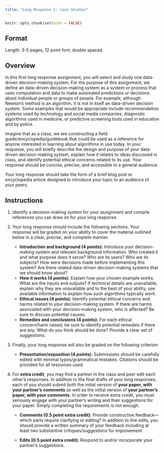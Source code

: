```yaml
---
title: "Long Response 1: Case Studies"
---
```


```r
knitr::opts_chunk$set(echo = FALSE)
```

## Format

Length: 3-5 pages, 12 point font, double spaced.

## Overview

In this first long response assignment, you will select and study one data-driven decision-making system. For the purpose of this assignment, we define an data-driven decision-making system as a system or process that uses computation and data to make automated predictions or decisions about individual people or groups of people. For example, although Newton's method is an algorithm, it is not in itself an data-driven decision system. Some examples that would be appropriate include recommendation systems used by technology and social media companies, diagnostic algorithms used in medicine, or predictive screening tools used in education and by police.

Imagine that as a class, we are constructing a field guide/encyclopedia/guidebook that could be used as a reference for anyone interested in learning about algorithms in use today. In your response, you will briefly describe the design and purpose of your data-driven decision-making system, explain how it relates to ideas discussed in class, and identify potential ethical concerns related to its use. Your response should be concise, precise, and accessible to a general audience.

Your long response should take the form of a brief blog post or encyclopedia article designed to introduce your topic to an audience of your peers.

## Instructions

1.  Identify a decision-making system for your assignment and compile references you can draw on for your long response.

2.  Your long response should include the following sections. Your response will be graded on your ability to cover the material outlined below in a clear, precise, and complete manner.

    -   **Introduction and background (4 points):** Introduce your decision-making system and relevant background information. Who created it and what purpose does it serve? Who are its users? Who are its subjects? How were decisions made before implementing this system? Are there related data-driven decision-making systems that we should know about?
    -   **How it works (4 points):** Explain how your chosen example works. What are the inputs and outputs? If technical details are unavailable, explain why they are unavailable and to the best of your ability, use available information to explain how such algorithms typically work.
    -   **Ethical issues (4 points):** Identify potential ethical concerns and harms related to your decision-making system. If there are harms associated with your decision-making system, who is affected? Be sure to discuss potential causes.
    -   **Remedies and conclusions (4 points):** For each ethical concern/harm raised, be sure to identify potential remedies if there are any. What do you think should be done? Provide a clear set of suggestions.

3.  Finally, your long response will also be graded on the following criterion:

    -   **Presentation/exposition (4 points):** Submissions should be carefully edited with minimal typos/grammatical mistakes. Citations should be provided for all resources used.

4.  For **extra credit**, you may find a partner in the class and peer edit each other's responses. In addition to the final drafts of your long responses, each of you should submit both the initial version of **your paper, with your partner's comments** as well as the initial version of **your partner's paper, with your comments.** In order to receive extra credit, you must seriously engage with your partner's writing and their suggestions for your paper. Simply completing the requirements is not enough.

    -   **Comments (0.5 point extra credit)**: Provide constructive feedback---which parts require clarifying or editing? In addition to line edits, you should provide a written summary of your feedback including at least two substantive critiques/suggestions for improvement.

    -   **Edits (0.5 point extra credit)**: Respond to and/or incorporate your partner's suggestions.
